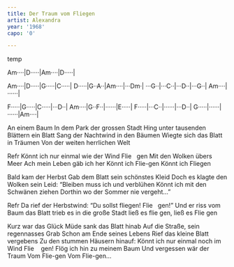 ```yaml
---
title: Der Traum vom Fliegen
artist: Alexandra
year: '1968'
capo: '0'

---
```

{temp: 8/8}

 <!--Intro-->

:::{.song-grid}
Am····|D·····|Am····|D·····|
:::

<!--Verse-->
:::{.song-grid}
Am····|D·····|G·····|C·····|
D·····|G··A··|Am····|···Dm·|
···G··|···C··|···D··|···G··|
Am····|······|
:::

<!--Chorus-->
:::{.song-grid}
F·····|G·····|C·····|···D··|
Am····|G··F··|······|E·····|
F·····|···C··|······|···D··|
G·····|······|······|Am····|
:::


An einem Baum
In dem Park der grossen Stadt
Hing unter tausenden Blättern ein Blatt
Sang der Nachtwind in den Bäumen
Wiegte sich das Blatt in Träumen
Von der weiten herrlichen Welt

Refr
Könnt ich nur einmal wie der Wind
Flie   gen
Mit den Wolken übers Meer
Ach mein Leben gäb ich her
Könnt ich Flie-gen
Könnt ich Fliegen


Bald kam der Herbst
Gab dem Blatt sein schönstes Kleid
Doch es klagte den Wolken sein Leid:
"Bleiben muss ich und verblühen
Könnt ich mit den Schwänen ziehen
Dorthin wo der Sommer nie vergeht..."

Refr
Da rief der Herbstwind: "Du sollst fliegen! 
Flie   gen!"
Und er riss vom Baum das Blatt
trieb es in die große Stadt
ließ es flie gen, ließ es
Flie gen
 
Kurz war das Glück
Müde sank das Blatt hinab
Auf die Straße, sein regennasses Grab
Schon am Ende seines Lebens
Rief das kleine Blatt vergebens
Zu den stummen Häusern hinauf:
Könnt ich nur einmal noch im Wind
Flie    gen!
Flög ich hin zu meinem Baum
Und vergessen wär der Traum
Vom Flie-gen
Vom Flie-gen...

